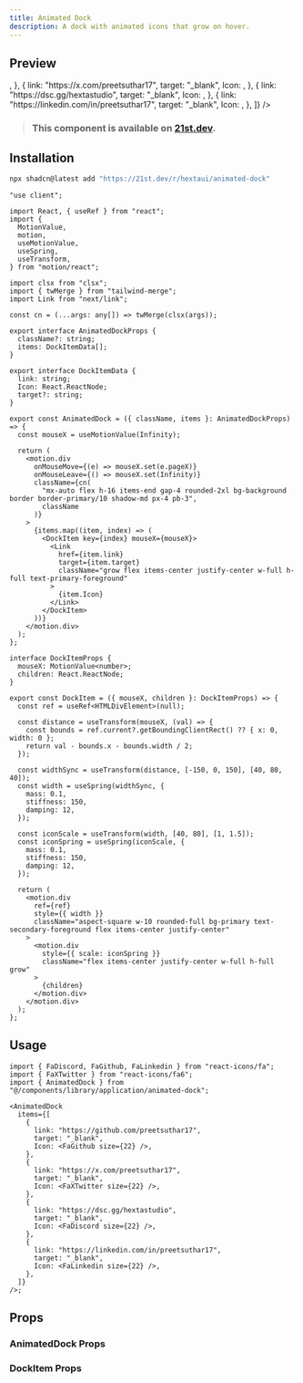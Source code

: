 ```yaml
---
title: Animated Dock
description: A dock with animated icons that grow on hover.
---
```




## Preview

<PreviewContainer>
  <AnimatedDock
    items={[
      {
        link: "https://github.com/preetsuthar17",
        target: "_blank",
        Icon: <FaGithub size={22} />,
      },
      {
        link: "https://x.com/preetsuthar17",
        target: "_blank",
        Icon: <FaXTwitter size={22} />,
      },
      {
        link: "https://dsc.gg/hextastudio",
        target: "_blank",
        Icon: <FaDiscord size={22} />,
      },
      {
        link: "https://linkedin.com/in/preetsuthar17",
        target: "_blank",
        Icon: <FaLinkedin size={22} />,
      },
    ]}
  />
</PreviewContainer>

> ### This component is available on [21st.dev](https://tinyurl.com/bdf9nana).

## Installation

```bash tab="CLI" title="NPM"
npx shadcn@latest add "https://21st.dev/r/hextaui/animated-dock"
```

```tsx title="AnimatedDock.tsx" tab="Manually"
"use client";

import React, { useRef } from "react";
import {
  MotionValue,
  motion,
  useMotionValue,
  useSpring,
  useTransform,
} from "motion/react";

import clsx from "clsx";
import { twMerge } from "tailwind-merge";
import Link from "next/link";

const cn = (...args: any[]) => twMerge(clsx(args));

export interface AnimatedDockProps {
  className?: string;
  items: DockItemData[];
}

export interface DockItemData {
  link: string;
  Icon: React.ReactNode;
  target?: string;
}

export const AnimatedDock = ({ className, items }: AnimatedDockProps) => {
  const mouseX = useMotionValue(Infinity);

  return (
    <motion.div
      onMouseMove={(e) => mouseX.set(e.pageX)}
      onMouseLeave={() => mouseX.set(Infinity)}
      className={cn(
        "mx-auto flex h-16 items-end gap-4 rounded-2xl bg-background border border-primary/10 shadow-md px-4 pb-3",
        className
      )}
    >
      {items.map((item, index) => (
        <DockItem key={index} mouseX={mouseX}>
          <Link
            href={item.link}
            target={item.target}
            className="grow flex items-center justify-center w-full h-full text-primary-foreground"
          >
            {item.Icon}
          </Link>
        </DockItem>
      ))}
    </motion.div>
  );
};

interface DockItemProps {
  mouseX: MotionValue<number>;
  children: React.ReactNode;
}

export const DockItem = ({ mouseX, children }: DockItemProps) => {
  const ref = useRef<HTMLDivElement>(null);

  const distance = useTransform(mouseX, (val) => {
    const bounds = ref.current?.getBoundingClientRect() ?? { x: 0, width: 0 };
    return val - bounds.x - bounds.width / 2;
  });

  const widthSync = useTransform(distance, [-150, 0, 150], [40, 80, 40]);
  const width = useSpring(widthSync, {
    mass: 0.1,
    stiffness: 150,
    damping: 12,
  });

  const iconScale = useTransform(width, [40, 80], [1, 1.5]);
  const iconSpring = useSpring(iconScale, {
    mass: 0.1,
    stiffness: 150,
    damping: 12,
  });

  return (
    <motion.div
      ref={ref}
      style={{ width }}
      className="aspect-square w-10 rounded-full bg-primary text-secondary-foreground flex items-center justify-center"
    >
      <motion.div
        style={{ scale: iconSpring }}
        className="flex items-center justify-center w-full h-full grow"
      >
        {children}
      </motion.div>
    </motion.div>
  );
};
```

## Usage

```tsx title="Page.tsx"
import { FaDiscord, FaGithub, FaLinkedin } from "react-icons/fa";
import { FaXTwitter } from "react-icons/fa6";
import { AnimatedDock } from "@/components/library/application/animated-dock";

<AnimatedDock
  items={[
    {
      link: "https://github.com/preetsuthar17",
      target: "_blank",
      Icon: <FaGithub size={22} />,
    },
    {
      link: "https://x.com/preetsuthar17",
      target: "_blank",
      Icon: <FaXTwitter size={22} />,
    },
    {
      link: "https://dsc.gg/hextastudio",
      target: "_blank",
      Icon: <FaDiscord size={22} />,
    },
    {
      link: "https://linkedin.com/in/preetsuthar17",
      target: "_blank",
      Icon: <FaLinkedin size={22} />,
    },
  ]}
/>;
```

## Props

### AnimatedDock Props

<AutoTypeTable
  path="./components/library/application/AnimatedDock.tsx"
  name="AnimatedDockProps"
/>

### DockItem Props

<AutoTypeTable
  path="./components/library/application/AnimatedDock.tsx"
  name="DockItemData"
/>
